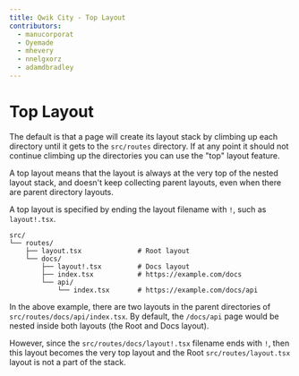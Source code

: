 ```yaml
---
title: Qwik City - Top Layout
contributors:
  - manucorporat
  - Oyemade
  - mhevery
  - nnelgxorz
  - adamdbradley
---
```


# Top Layout

The default is that a page will create its layout stack by climbing up each directory until it gets to the `src/routes` directory. If at any point it should not continue climbing up the directories you can use the "top" layout feature.

A top layout means that the layout is always at the very top of the nested layout stack, and doesn't keep collecting parent layouts, even when there are parent directory layouts.

A top layout is specified by ending the layout filename with `!`, such as `layout!.tsx`.

```
src/
└── routes/
    ├── layout.tsx              # Root layout
    └── docs/
        ├── layout!.tsx         # Docs layout
        ├── index.tsx           # https://example.com/docs
        └── api/
            └── index.tsx       # https://example.com/docs/api
```

In the above example, there are two layouts in the parent directories of `src/routes/docs/api/index.tsx`. By default, the `/docs/api` page would be nested inside both layouts (the Root and Docs layout).

However, since the `src/routes/docs/layout!.tsx` filename ends with `!`, then this layout becomes the very top layout and the Root `src/routes/layout.tsx` layout is not a part of the stack.
